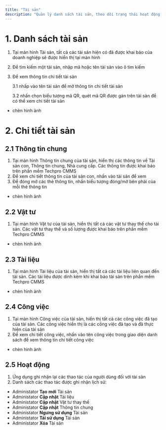 ```yaml
---
title: "Tài sản"
description: "Quản lý danh sách tài sản, theo dõi trạng thái hoạt động, các thông tin liên quan đến tài sản: vật tư thay thế, tài sản con, các công việc sửa chữa bảo trì tài sản, tài liệu kèm theo... trên ứng dụng di động"
---
```


# 1. Danh sách tài sản

1. Tại màn hình Tài sản, tất cả các tài sản hiện có đã được khai báo của doanh nghiệp sẽ được hiển thị tại màn hình
2. Để tìm kiếm một tài sản, nhập mã hoặc tên tài sản vào ô tìm kiếm
3. Để xem thông tin chi tiết tài sản

   3.1 nhấp vào tên tài sản để mở thông tin chi tiết tài sản

   3.2 nhấn chọn biểu tượng mã QR, quét mã QR được gán trên tài sản để có thể xem chi tiết tài sản

- chèn hình ảnh

# 2. Chi tiết tài sản

## 2.1 Thông tin chung

1. Tại màn hình Thông tin chung của tài sản, hiển thị các thông tin về Tài sản con, Thông tin chung, Nhà cung cấp. Các thông tin được khai báo trên phần mềm Techpro CMMS
2. Để xem chi tiết thông tin của tài sản con, nhấn vào tài sản để xem
3. Để đóng mở các thẻ thông tin, nhấn biểu tượng đóng/mở bên phải của mỗi thẻ thông tin

- chèn hình ảnh

## 2.2 Vật tư

1. Tại màn hình Vật tư của tài sản, hiển thị tất cả các vật tư thay thế cho tài sản. Các vật tư thay thế và số lượng được khai báo trên phần mềm Techpro CMMS

- chèn hình ảnh

## 2.3 Tài liệu

1. Tại màn hình Tài liệu của tài sản, hiển thị tất cả các tài liệu liên quan đến tài sản. Các tài liệu được dính kèm khi khai báo tài sản trên phần mềm Techpro CMMS

- chèn hình ảnh

## 2.4 Công việc

1. Tại màn hình Công việc của tài sản, hiển thị tất cả các công việc đã tạo của tài sản. Các công việc hiển thị là các công việc đã tạo và đã thực hiện của tài sản
2. Để xem chi tiết công việc, nhấn vào tên công việc trong giao diện danh sách để xem thông tin chi tiết công việc

- chèn hình ảnh

## 2.5 Hoạt động

1. Ứng dụng ghi nhận lại các thao tác của người dùng đối với tài sản
2. Danh sách các thao tác được ghi nhận lịch sử:

- Administator **Tạo** **mới** Tài sản
- Administator **Cập nhật** Tài liệu
- Administator **Cập nhật** Vật tư thay thế 
- Administator **Cập nhật** Thông tin chung 
- Administator **Ngưng sử dụng** Tài sản
- Administator **Tái sử dụng** Tài sản
- Administator **Xóa** Tài sản